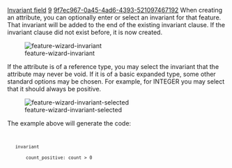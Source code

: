 [[Property:title|Invariant field]]
[[Property:weight|9]]
[[Property:uuid|9f7ec967-0a45-4ad6-4393-521097467192]]
When creating an attribute, you can optionally enter or select an invariant for that feature. That invariant will be added to the end of the existing invariant clause. If the invariant clause did not exist before, it is now created.
<div>  [[Image:feature-wizard-invariant]]  </div>
If the attribute is of a reference type, you may select the invariant that the attribute may never be void. If it is of a basic expanded type, some other standard options may be chosen. For example, for <eiffel>INTEGER</eiffel> you may select that it should always be positive. 
<div>  [[Image:feature-wizard-invariant-selected]]  </div>
The example above will generate the code:
<code>
	invariant
		count_positive: count > 0
</code>




